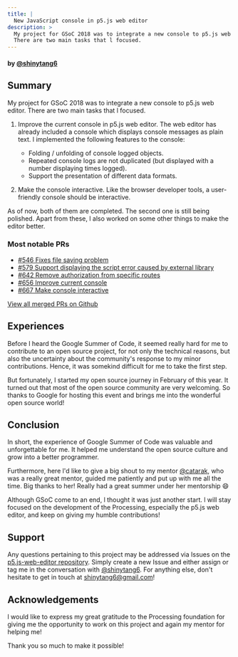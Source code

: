 ```yaml
---
title: |
  New JavaScript console in p5.js web editor
description: >
  My project for GSoC 2018 was to integrate a new console to p5.js web editor.
  There are two main tasks that l focused.
---
```



#### by [@shinytang6](https://github.com/shinytang6)

## Summary

My project for GSoC 2018 was to integrate a new console to p5.js web editor. There are two main tasks that l focused.

1. Improve the current console in p5.js web editor. The  web editor has already included a console which displays console messages as plain text. l implemented the following features to the console:

   * Folding / unfolding of console logged objects.
   * Repeated console logs are not duplicated (but displayed with a number displaying times logged).
   * Support the presentation of different data formats.
2. Make the console interactive. Like the browser developer tools, a user-friendly console should be interactive.

As of now, both of them are completed. The second one is still being polished. Apart from these, l also worked on
some other things to make the editor better.

### Most notable PRs

* [#546 Fixes file saving problem ](https://github.com/processing/p5.js-web-editor/pull/546)
* [#579 Support displaying the script error caused by external library](https://github.com/processing/p5.js-web-editor/pull/579)
* [#642 Remove authorization from specific routes](https://github.com/processing/p5.js-web-editor/pull/642)
* [#656 Improve current console](https://github.com/processing/p5.js-web-editor/pull/656)
* [#667 Make console interactive](https://github.com/processing/p5.js-web-editor/pull/667)

[View all merged PRs on Github](https://github.com/processing/p5.js-web-editor/pulls?utf8=%E2%9C%93\&q=is%3Apr+author%3Ashinytang6)

## Experiences

Before l heard the Google Summer of Code, it seemed really hard for me to contribute to an open source project, for not only the technical reasons, but also the uncertainty about the community's response to my minor contributions. Hence, it was somekind difficult for me to take the first step.

But fortunately, I started my open source journey in February of this year. It turned out that most of the open source community are very welcoming. So thanks to Google for hosting this event and brings me into the wonderful open source world!

## Conclusion

In short, the experience of Google Summer of Code was valuable and unforgettable for me. It helped me understand the open source culture and grow into a better programmer.

Furthermore, here l'd like to give a big shout to my mentor [@catarak](https://github.com/catarak), who was a really great mentor, guided me patiently and put up with me all the time. Big thanks to her! Really had a great summer under her mentorship :smile:

Although GSoC come to an end, l thought it was just another start. l will stay focused on the development of the Processing, especially the p5.js web editor, and keep on giving my humble contributions!

## Support

Any questions pertaining to this project may be addressed via Issues on the [p5.js-web-editor repository](https://github.com/processing/p5.js-web-editor). Simply create a new Issue and either assign or tag me in the conversation with [@shinytang6](https://github.com/shinytang6). For anything else, don't hesitate to get in touch at [shinytang6@gmail.com](mailto:shinytang6@gmail.com)!

## Acknowledgements

l would like to express my great gratitude to the Processing foundation for giving me the opportunity to work on this project and again my mentor for helping me!

Thank you so much to make it possible!
